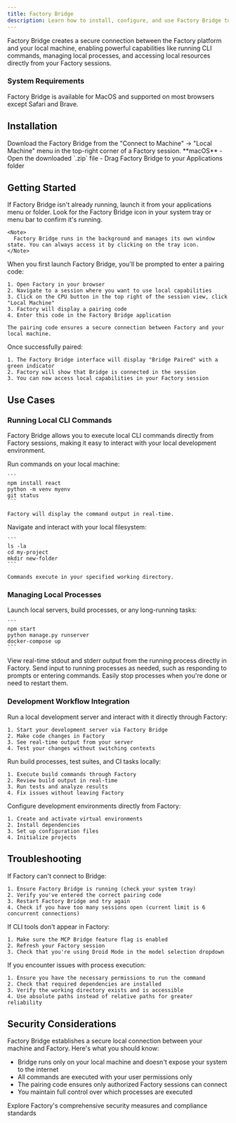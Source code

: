 ```yaml
---
title: Factory Bridge
description: Learn how to install, configure, and use Factory Bridge to connect Factory with your local environment
---
```


Factory Bridge creates a secure connection between the Factory platform and your local machine, enabling powerful capabilities like running CLI commands, managing local processes, and accessing local resources directly from your Factory sessions.

### System Requirements

Factory Bridge is available for MacOS and supported on most browsers except Safari and Brave.

## Installation

<Steps>
  <Step title="Download Factory Bridge">
    Download the Factory Bridge from the "Connect to Machine" -> "Local Machine" menu in the top-right corner of a Factory session.

  </Step>

  <Step title="Install Factory Bridge">
    **macOS**
    - Open the downloaded `.zip` file
    - Drag Factory Bridge to your Applications folder
  </Step>
</Steps>

## Getting Started

<Steps>
  <Step title="Launch Factory Bridge">
    If Factory Bridge isn't already running, launch it from your applications menu or folder. Look for the Factory Bridge icon in your system tray or menu bar to confirm it's running.

    <Note>
      Factory Bridge runs in the background and manages its own window state. You can always access it by clicking on the tray icon.
    </Note>

  </Step>

  <Step title="Enter Pairing Code">
    When you first launch Factory Bridge, you'll be prompted to enter a pairing code:

    1. Open Factory in your browser
    2. Navigate to a session where you want to use local capabilities
    3. Click on the CPU button in the top right of the session view, click "Local Machine"
    3. Factory will display a pairing code
    4. Enter this code in the Factory Bridge application

    The pairing code ensures a secure connection between Factory and your local machine.

  </Step>

  <Step title="Confirm Connection">
    Once successfully paired:

    1. The Factory Bridge interface will display "Bridge Paired" with a green indicator
    2. Factory will show that Bridge is connected in the session
    3. You can now access local capabilities in your Factory session

  </Step>
</Steps>

## Use Cases

### Running Local CLI Commands

Factory Bridge allows you to execute local CLI commands directly from Factory sessions, making it easy to interact with your local development environment.

<CardGroup cols={2}>
  <Card title="Execute Commands" icon="terminal">
    Run commands on your local machine:

    ```
    npm install react
    python -m venv myenv
    git status
    ```

    Factory will display the command output in real-time.

  </Card>

  <Card title="Navigate Local Filesystem" icon="folder-tree">
    Navigate and interact with your local filesystem:

    ```
    ls -la
    cd my-project
    mkdir new-folder
    ```

    Commands execute in your specified working directory.

  </Card>
</CardGroup>

### Managing Local Processes

<Steps>
  <Step title="Start Processes">
    Launch local servers, build processes, or any long-running tasks:

    ```
    npm start
    python manage.py runserver
    docker-compose up
    ```

  </Step>

  <Step title="Monitor Output">
    View real-time stdout and stderr output from the running process directly in Factory.
  </Step>

  <Step title="Interact with Processes">
    Send input to running processes as needed, such as responding to prompts or entering commands.
  </Step>

  <Step title="Terminate Processes">
    Easily stop processes when you're done or need to restart them.
  </Step>
</Steps>

### Development Workflow Integration

<AccordionGroup>
  <Accordion title="Local Server Development">
    Run a local development server and interact with it directly through Factory:

    1. Start your development server via Factory Bridge
    2. Make code changes in Factory
    3. See real-time output from your server
    4. Test your changes without switching contexts

  </Accordion>

  <Accordion title="Build and Test Processes">
    Run build processes, test suites, and CI tasks locally:

    1. Execute build commands through Factory
    2. Review build output in real-time
    3. Run tests and analyze results
    4. Fix issues without leaving Factory

  </Accordion>

  <Accordion title="Environment Setup">
    Configure development environments directly from Factory:

    1. Create and activate virtual environments
    2. Install dependencies
    3. Set up configuration files
    4. Initialize projects

  </Accordion>
</AccordionGroup>

## Troubleshooting

<AccordionGroup>
  <Accordion title="Connection Issues">
    If Factory can't connect to Bridge:

    1. Ensure Factory Bridge is running (check your system tray)
    2. Verify you've entered the correct pairing code
    3. Restart Factory Bridge and try again
    4. Check if you have too many sessions open (current limit is 6 concurrent connections)

  </Accordion>

  <Accordion title="Missing Tool Options">
    If CLI tools don't appear in Factory:

    1. Make sure the MCP Bridge feature flag is enabled
    2. Refresh your Factory session
    3. Check that you're using Droid Mode in the model selection dropdown

  </Accordion>

  <Accordion title="Process Management Issues">
    If you encounter issues with process execution:

    1. Ensure you have the necessary permissions to run the command
    2. Check that required dependencies are installed
    3. Verify the working directory exists and is accessible
    4. Use absolute paths instead of relative paths for greater reliability

  </Accordion>
</AccordionGroup>

## Security Considerations

Factory Bridge establishes a secure local connection between your machine and Factory. Here's what you should know:

- Bridge runs only on your local machine and doesn't expose your system to the internet
- All commands are executed with your user permissions only
- The pairing code ensures only authorized Factory sessions can connect
- You maintain full control over which processes are executed

<Card title="Learn More About Factory Security" icon="shield-check" href="/user-guides/build-with-factory/security-compliance">
  Explore Factory's comprehensive security measures and compliance standards
</Card>
